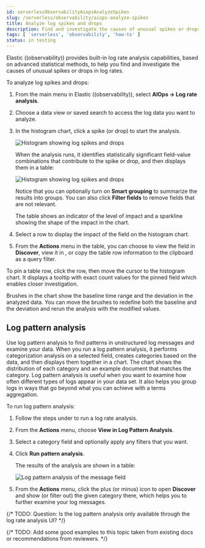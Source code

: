 ```yaml
---
id: serverlessObservabilityAiopsAnalyzeSpikes
slug: /serverless/observability/aiops-analyze-spikes
title: Analyze log spikes and drops
description: Find and investigate the causes of unusual spikes or drops in log rates.
tags: [ 'serverless', 'observability', 'how-to' ]
status: in testing
---
```




<InTesting />

<div id="log-rate-analysis"></div>

<DocCallOut template="technical_preview" />

Elastic ((observability)) provides built-in log rate analysis capabilities,
based on advanced statistical methods,
to help you find and investigate the causes of unusual spikes or drops in log rates.

To analyze log spikes and drops:

1. From the main menu in Elastic ((observability)), select **AIOps -> Log rate analysis**.
1. Choose a data view or saved search to access the log data you want to analyze.
1. In the histogram chart, click a spike (or drop) to start the analysis.

    ![Histogram showing log spikes and drops ](../images/log-rate-histogram.png)

    When the analysis runs, it identifies statistically significant field-value combinations that contribute to the spike or drop,
    and then displays them in a table:

    ![Histogram showing log spikes and drops ](../images/log-rate-analysis-results.png)

    Notice that you can optionally turn on **Smart grouping** to summarize the results into groups.
    You can also click **Filter fields** to remove fields that are not relevant.

    The table shows an indicator of the level of impact and a sparkline showing the shape of the impact in the chart.
1. Select a row to display the impact of the field on the histogram chart.
1. From the **Actions** menu in the table, you can choose to view the field in **Discover**,
view it in <DocLink id="serverlessObservabilityAiopsAnalyzeSpikes" section="log-pattern-analysis" text="Log Pattern Analysis" />,
or copy the table row information to the clipboard as a query filter.

To pin a table row, click the row, then move the cursor to the histogram chart.
It displays a tooltip with exact count values for the pinned field which enables closer investigation.

Brushes in the chart show the baseline time range and the deviation in the analyzed data.
You can move the brushes to redefine both the baseline and the deviation and rerun the analysis with the modified values.


<div id="log-pattern-analysis"></div>

## Log pattern analysis

<DocCallOut template="technical_preview" />

Use log pattern analysis to find patterns in unstructured log messages and examine your data.
When you run a log pattern analysis, it performs categorization analysis on a selected field,
creates categories based on the data, and then displays them together in a chart.
The chart shows the distribution of each category and an example document that matches the category.
Log pattern analysis is useful when you want to examine how often different types of logs appear in your data set.
It also helps you group logs in ways that go beyond what you can achieve with a terms aggregation.

To run log pattern analysis:

1. Follow the steps under <DocLink id="serverlessObservabilityAiopsAnalyzeSpikes"/> to run a log rate analysis.
1. From the **Actions** menu, choose **View in Log Pattern Analysis**.
1. Select a category field and optionally apply any filters that you want.
1. Click **Run pattern analysis**.

    The results of the analysis are shown in a table:

    ![Log pattern analysis of the message field ](../images/log-pattern-analysis.png)

1. From the **Actions** menu, click the plus (or minus) icon to open **Discover** and show (or filter out) the given category there, which helps you to further examine your log messages.

{/* TODO: Question: Is the log pattern analysis only available through the log rate analysis UI? */}

{/* TODO: Add some good examples to this topic taken from existing docs or recommendations from reviewers. */}

<Feedback slug="/serverless/observability/aiops-analyze-spikes" filepath="docs/aiops/aiops-analyze-spikes.mdx" />
